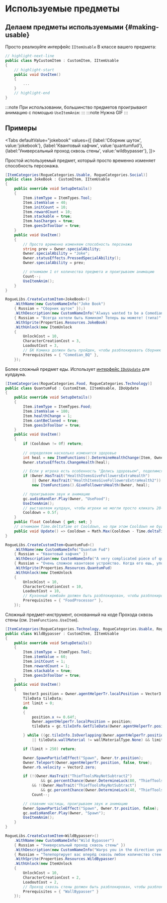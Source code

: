 # Используемые предметы


## Делаем предметы используемыми {#making-usable}

Просто реализуйте интерфейс `IItemUsable` В классе вашего предмета:

```csharp
// highlight-next-line
public class MyCustomItem : CustomItem, IItemUsable
{
    // highlight-start
    public void UseItem()
    {
        ...
    }
    // highlight-end
}
```

:::note
При использовании, большинство предметов проигрывают анимацию с помощью `UseItemAnim`:
:::
:::note
Нужна GIF
:::

## Примеры

<Tabs
    defaultValue="jokebook"
    values={[
        {label:'Сборник шуток', value:'jokebook'},
        {label:'Квантовый хафчик', value:'quantumfud'},
        {label:'Универсальный проход сквозь стены', value:'wildbypasser'},
    ]}>
<TabItem value="jokebook">

Простой используемый предмет, который просто временно изменяет способность персонажа.

```csharp title="JokeBook.cs"
[ItemCategories(RogueCategories.Usable, RogueCategories.Social)]
public class JokeBook : CustomItem, IItemUsable
{
    public override void SetupDetails()
    {
        Item.itemType = ItemTypes.Tool;
        Item.itemValue = 40;
        Item.initCount = 10;
        Item.rewardCount = 10;
        Item.stackable = true;
        Item.hasCharges = true;
        Item.goesInToolbar = true;
    }
    public void UseItem()
    {
        // Просто временно изменяем способность персонажа
        string prev = Owner.specialAbility;
        Owner.specialAbility = "Joke";
        Owner.statusEffects.PressedSpecialAbility();
        Owner.specialAbility = prev;

        // отнимаем 1 от количества предмета и проигрываем анимацию
        Count--;
        UseItemAnim();
    }
}
```

```csharp
RogueLibs.CreateCustomItem<JokeBook>()
    .WithName(new CustomNameInfo("Joke Book")
    { Russian = "Сборник шуток" });)
    .WithDescription(new CustomNameInfo("Always wanted to be a Comedian? Now you can! (kind of)")
    { Russian = "Всегда хотели быть Комиком? Теперь вы можете! (типа)" });)
    .WithSprite(Properties.Resources.JokeBook)
    .WithUnlock(new ItemUnlock
    {
        UnlockCost = 10,
        CharacterCreationCost = 3,
        LoadoutCost = 3,
        // БК Комика должен быть пройден, чтобы разблокировать Сборник шуток
        Prerequisites = { "Comedian_BQ" },
    });
```

</TabItem>
<TabItem value="quantumfud">

Более сложный предмет еды. Использует [интерфейс `IDoUpdate`](../dev-extra/other#update-interfaces) для кулдауна.

```csharp title="QuantumFud.cs"
[ItemCategories(RogueCategories.Food, RogueCategories.Technology)]
public class QuantumFud : CustomItem, IItemUsable, IDoUpdate
{
    public override void SetupDetails()
    {
        Item.itemType = ItemTypes.Food;
        Item.itemValue = 180;
        Item.healthChange = 1;
        Item.cantBeCloned = true;
        Item.goesInToolbar = true;
    }
    public void UseItem()
    {
        if (Cooldown != 0f) return;
        
        // определяем насколько изменится здоровье
        int heal = new ItemFunctions().DetermineHealthChange(Item, Owner);
        Owner.statusEffects.ChangeHealth(heal);

        // Если у игрока есть особенность "Делись здоровьем", поделимся им
        if (Owner.HasTrait("HealthItemsGiveFollowersExtraHealth")
            || Owner.HasTrait("HealthItemsGiveFollowersExtraHealth2"))
            new ItemFunctions().GiveFollowersHealth(Owner, heal);

        // проигрываем звук и анимацию
        gc.audioHandler.Play(Owner, "UseFood");
        UseItemAnim();
        // выставляем кулдаун, чтобы игроки не могли просто кликать 20-30 раз в секунду и быть практически неуязвимыми
        Cooldown = 0.5f;
    }
    public float Cooldown { get; set; }
    // отнимаем Time.deltaTime от Cooldown, но при этом Cooldown не будет меньше 0.
    public void Update() => Cooldown = Math.Max(Cooldown - Time.deltaTime, 0f);
}
```

```csharp
RogueLibs.CreateCustomItem<QuantumFud>()
    .WithName(new CustomNameInfo("Quantum Fud")
    { Russian = "Квантовый хафчик" })
    .WithDescription(new CustomNameInfo("A very complicated piece of quantum technology. When you eat it, its quantum equivalent clone is consumed, while the original thing remains intact.")
    { Russian = "Очень сложное квантовое устройство. Когда его ешь, употребляется его квантово эквивалентный клон, а сам оригинал остаётся нетронутым." })
    .WithSprite(Properties.Resources.QuantumFud)
    .WithUnlock(new ItemUnlock
    {
        UnlockCost = 10,
        CharacterCreationCost = 10,
        LoadoutCost = 10,
        // Кухонный комбайн должен быть разблокирован, чтобы разблокировать Квантовый хафчик
        Prerequisites = { "FoodProcessor" },
    });
```

</TabItem>
<TabItem value="wildbypasser">

Сложный предмет-инструмент, основанный на коде Прохода сквозь стены (см. `ItemFunctions.UseItem`).

```csharp title="WildBypasser.cs"
[ItemCategories(RogueCategories.Technology, RogueCategories.Usable, RogueCategories.Stealth)]
public class WildBypasser : CustomItem, IItemUsable
{
    public override void SetupDetails()
    {
        Item.itemType = ItemTypes.Tool;
		Item.itemValue = 60;
		Item.initCount = 1;
		Item.rewardCount = 1;
		Item.stackable = true;
		Item.goesInToolbar = true;
    }
    public void UseItem()
    {
        Vector3 position = Owner.agentHelperTr.localPosition = Vector3.zero;
		TileData tileData;
		int limit = 0;
		do
		{
			position.x += 0.64f;
			Owner.agentHelperTr.localPosition = position;
			tileData = gc.tileInfo.GetTileData(Owner.agentHelperTr.position);

		} while ((gc.tileInfo.IsOverlapping(Owner.agentHelperTr.position, "Anything")
            || tileData.wallMaterial != wallMaterialType.None) && limit++ < 250);

		if (limit > 250) return;

		Owner.SpawnParticleEffect("Spawn", Owner.tr.position);
		Owner.Teleport(Owner.agentHelperTr.position, false, true);
		Owner.rb.velocity = Vector2.zero;

		if (!(Owner.HasTrait("ThiefToolsMayNotSubtract2")
                && gc.percentChance(Owner.DetermineLuck(80, "ThiefToolsMayNotSubtract", true)))
            && !(Owner.HasTrait("ThiefToolsMayNotSubtract")
                && gc.percentChance(Owner.DetermineLuck(40, "ThiefToolsMayNotSubtract", true))))
			Count--;

        // спавним частицы, проигрываем звук и анимацию
		Owner.SpawnParticleEffect("Spawn", Owner.tr.position, false);
		gc.audioHandler.Play(Owner, "Spawn");
		UseItemAnim();
    }
}
```

```csharp
RogueLibs.CreateCustomItem<WildBypasser>()
    .WithName(new CustomNameInfo("Wild Bypasser")
    { Russian = "Универсальный проход сквозь стены" })
    .WithDescription(new CustomNameInfo("Warps you in the direction you're facing. Teleports through any amount of walls.")
    { Russian = "Телепортирует вас вперёд сквозь любое количество стен." })
    .WithSprite(Properties.Resources.WildBypasser)
    .WithUnlock(new ItemUnlock
    {
        UnlockCost = 10,
        CharacterCreationCost = 2,
        LoadoutCost = 2,
        // Проход сквозь стены должен быть разблокирован, чтобы разблокировать Универсальный проход сквозь стены
        Prerequisites = { "WallBypasser" }
    });
```

</TabItem>
</Tabs>